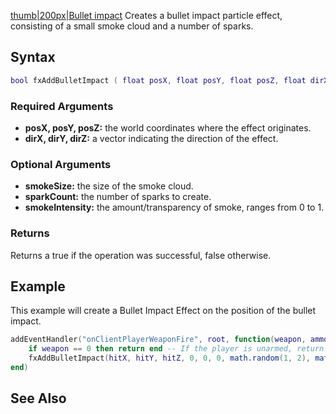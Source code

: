 
{{Client function}}
[[/Image:Fxbulletimpact.png.md|thumb|200px|Bullet impact]]
Creates a bullet impact particle effect, consisting of a small smoke cloud and a number of sparks.

==Syntax==
<syntaxhighlight lang="lua">
bool fxAddBulletImpact ( float posX, float posY, float posZ, float dirX, float dirY, float dirZ, [int smokeSize=1, int sparkCount=1, float smokeIntensity=1.0] )
</syntaxhighlight>
{{OOP||[[/Effect.md|Effect]].addBulletImpact}}

===Required Arguments===
*'''posX, posY, posZ:''' the world coordinates where the effect originates.
*'''dirX, dirY, dirZ:''' a vector indicating the direction of the effect.

===Optional Arguments===
{{OptionalArg}}
*'''smokeSize:''' the size of the smoke cloud.
*'''sparkCount:''' the number of sparks to create.
*'''smokeIntensity:''' the amount/transparency of smoke, ranges from 0 to 1.

===Returns===
Returns a true if the operation was successful, false otherwise.

==Example==
<section name="Client" class="client" show="true">
This example will create a Bullet Impact Effect on the position of the bullet impact.

<syntaxhighlight lang="lua">
addEventHandler("onClientPlayerWeaponFire", root, function(weapon, ammo, ammoInClip, hitX, hitY, hitZ, hitElement)
    if weapon == 0 then return end -- If the player is unarmed, return end.
    fxAddBulletImpact(hitX, hitY, hitZ, 0, 0, 0, math.random(1, 2), math.random(2, 5), 1.0)
end)
</syntaxhighlight>
</section>

==See Also==
{{Client Effects functions}}